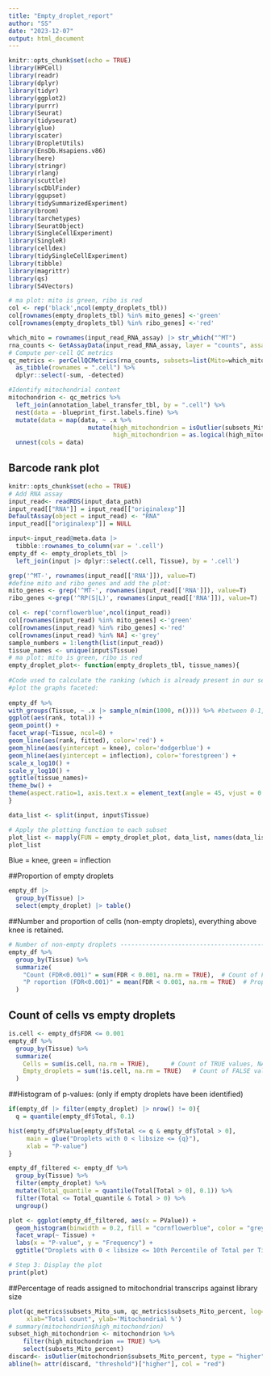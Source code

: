 ```yaml
---
title: "Empty_droplet_report"
author: "SS"
date: "2023-12-07"
output: html_document
---
```


```r
knitr::opts_chunk$set(echo = TRUE)
library(HPCell)
library(readr)
library(dplyr)
library(tidyr)
library(ggplot2)
library(purrr)
library(Seurat)
library(tidyseurat)
library(glue)
library(scater)
library(DropletUtils)
library(EnsDb.Hsapiens.v86)
library(here)
library(stringr)
library(rlang)
library(scuttle)
library(scDblFinder)
library(ggupset)
library(tidySummarizedExperiment)
library(broom)
library(tarchetypes)
library(SeuratObject)
library(SingleCellExperiment)
library(SingleR)
library(celldex)
library(tidySingleCellExperiment)
library(tibble)
library(magrittr)
library(qs)
library(S4Vectors)

# ma plot: mito is green, ribo is red
col <- rep('black',ncol(empty_droplets_tbl))
col[rownames(empty_droplets_tbl) %in% mito_genes] <-'green'
col[rownames(empty_droplets_tbl) %in% ribo_genes] <-'red'

which_mito = rownames(input_read_RNA_assay) |> str_which("^MT")
rna_counts <- GetAssayData(input_read_RNA_assay, layer = "counts", assay="RNA")
# Compute per-cell QC metrics
qc_metrics <- perCellQCMetrics(rna_counts, subsets=list(Mito=which_mito)) %>%
  as_tibble(rownames = ".cell") %>%
  dplyr::select(-sum, -detected)

#Identify mitochondrial content
mitochondrion <- qc_metrics %>%
  left_join(annotation_label_transfer_tbl, by = ".cell") %>%
  nest(data = -blueprint_first.labels.fine) %>%
  mutate(data = map(data, ~ .x %>%
                      mutate(high_mitochondrion = isOutlier(subsets_Mito_percent, type="higher"),
                             high_mitochondrion = as.logical(high_mitochondrion)))) %>%
  unnest(cols = data)
```

## Barcode rank plot
```r
knitr::opts_chunk$set(echo = TRUE)
# Add RNA assay
input_read<- readRDS(input_data_path)
input_read[["RNA"]] = input_read[["originalexp"]]
DefaultAssay(object = input_read) <- "RNA"
input_read[["originalexp"]] = NULL

input<-input_read@meta.data |>
  tibble::rownames_to_column(var = '.cell')
empty_df <- empty_droplets_tbl |> 
  left_join(input |> dplyr::select(.cell, Tissue), by = '.cell')

grep('^MT-', rownames(input_read[['RNA']]), value=T)
#define mito and ribo genes and add the plot:
mito_genes <- grep('^MT-', rownames(input_read[['RNA']]), value=T)
ribo_genes <-grep('^RP(S|L)', rownames(input_read[['RNA']]), value=T)

col <- rep('cornflowerblue',ncol(input_read))
col[rownames(input_read) %in% mito_genes] <-'green'
col[rownames(input_read) %in% ribo_genes] <-'red'
col[rownames(input_read) %in% NA] <-'grey'
sample_numbers = 1:length(list(input_read))
tissue_names <- unique(input$Tissue)
# ma plot: mito is green, ribo is red
empty_droplet_plot<- function(empty_droplets_tbl, tissue_names){
  
#Code used to calculate the ranking (which is already present in our seurat), can be find at https://github.com/Melbourne-COVID-Predict/PBMC/blob/main/analysis/pseudobulk/pseudobulk_analysis_1.Rmd
#plot the graphs faceted:
  
empty_df %>%
with_groups(Tissue, ~ .x |> sample_n(min(1000, n()))) %>% #between 0-1, 1=all cells
ggplot(aes(rank, total)) + 
geom_point() + 
facet_wrap(~Tissue, ncol=8) + 
geom_line(aes(rank, fitted), color='red') + 
geom_hline(aes(yintercept = knee), color='dodgerblue') +
geom_hline(aes(yintercept = inflection), color='forestgreen') +
scale_x_log10() + 
scale_y_log10() + 
ggtitle(tissue_names)+
theme_bw() +
theme(aspect.ratio=1, axis.text.x = element_text(angle = 45, vjust = 0.5, hjust=1))
}

data_list <- split(input, input$Tissue)

# Apply the plotting function to each subset
plot_list <- mapply(FUN = empty_droplet_plot, data_list, names(data_list), SIMPLIFY = FALSE)
plot_list
```
Blue = knee, green = inflection

##Proportion of empty droplets 
```r
empty_df |>
  group_by(Tissue) |>
  select(empty_droplet) |> table()

```

##Number and proportion of cells (non-empty droplets), everything above knee is retained.
```r
# Number of non-empty droplets -------------------------------------------------
empty_df %>%
  group_by(Tissue) %>%
  summarize(
    "Count (FDR<0.001)" = sum(FDR < 0.001, na.rm = TRUE),  # Count of FDR values less than 0.001
    "P roportion (FDR<0.001)" = mean(FDR < 0.001, na.rm = TRUE)  # Proportion of FDR values less than 0.001
  )
```
## Count of cells vs empty droplets
```r
is.cell <- empty_df$FDR <= 0.001
empty_df %>%
  group_by(Tissue) %>%
  summarize(
    Cells = sum(is.cell, na.rm = TRUE),      # Count of TRUE values, NA values removed
    Empty_droplets = sum(!is.cell, na.rm = TRUE)   # Count of FALSE values, NA values removed
  )
```
##Histogram of p-values: (only if empty droplets have been identified)
```r
if(empty_df |> filter(empty_droplet) |> nrow() != 0){
  q = quantile(empty_df$Total, 0.1)

hist(empty_df$PValue[empty_df$Total <= q & empty_df$Total > 0],
     main = glue("Droplets with 0 < libsize <= {q}"),
     xlab = "P-value")
}

empty_df_filtered <- empty_df %>%
  group_by(Tissue) %>%
  filter(empty_droplet) %>%
  mutate(Total_quantile = quantile(Total[Total > 0], 0.1)) %>%
  filter(Total <= Total_quantile & Total > 0) %>%
  ungroup()

plot <- ggplot(empty_df_filtered, aes(x = PValue)) +
  geom_histogram(binwidth = 0.2, fill = "cornflowerblue", color = "grey") +
  facet_wrap(~ Tissue) +
  labs(x = "P-value", y = "Frequency") +
  ggtitle("Droplets with 0 < libsize <= 10th Percentile of Total per Tissue")

# Step 3: Display the plot
print(plot)
```
##Percentage of reads assigned to mitochondrial transcrips against library size 
```r
plot(qc_metrics$subsets_Mito_sum, qc_metrics$subsets_Mito_percent, log="x",
     xlab="Total count", ylab='Mitochondrial %')
# summary(mitochondrion$high_mitochondrion)
subset_high_mitochondrion <- mitochondrion %>%
    filter(high_mitochondrion == TRUE) %>%
    select(subsets_Mito_percent)
discard<- isOutlier(mitochondrion$subsets_Mito_percent, type = "higher")
abline(h= attr(discard, "threshold")["higher"], col = "red")
```

